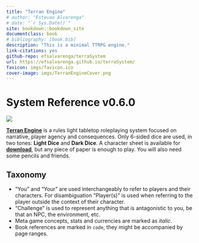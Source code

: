 ```yaml
---
title: "Terran Engine"
# author: "Estevao Alvarenga"
# date: "`r Sys.Date()`"
site: bookdown::bookdown_site
documentclass: book
# bibliography: [book.bib]
description: "This is a minimal TTRPG engine."
link-citations: yes
github-repo: efsalvarenga/terraSystem
url: https://efsalvarenga.github.io/terraSystem/
favicon: imgs/favicon.ico
cover-image: imgs/TerranEngineCover.png
---
```


# System Reference v0.6.0 {-}

![](imgs/TerranEngineCover.png)

[**Terran Engine**](https://efsalvarenga.github.io/terraSystem/) is a rules light tabletop roleplaying system focused on narrative, player agency and consequences. Only 6-sided dice are used, in two tones: **Light Dice** and **Dark Dice**. A character sheet is available for [**download**](assets/TerranSheet.pdf), but any piece of paper is enough to play. You will also need some pencils and friends.


## Taxonomy {-}

- "You" and "Your" are used interchangeably to refer to players and their characters. For disambiguation "Player(s)" is used when referring to the player outside the context of their character.
- "Challenge" is used to represent anything that is antagonistic to you, be that an NPC, the environment, etc.
- Meta game concepts, stats and currencies are marked as *italic*.
- Book references are marked in `code`, they might be accompanied by page ranges.

